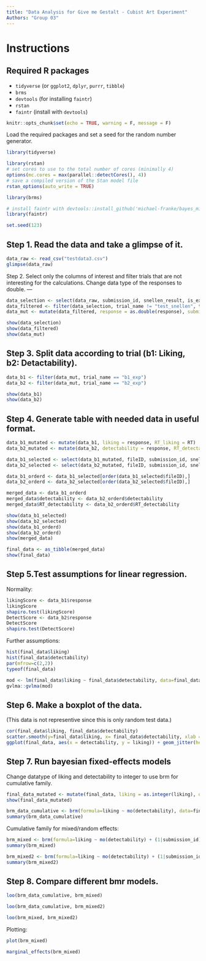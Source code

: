 ---
title: "Data Analysis for Give me Gestalt - Cubist Art Experiment"
Authors: "Group 03"
---

# Instructions

## Required R packages
* `tidyverse` (or `ggplot2`, `dplyr`, `purrr`, `tibble`)
* `brms`
* `devtools` (for installing `faintr`)
* `rstan`
* `faintr` (install with `devtools`)

```{r setup, include=FALSE}
knitr::opts_chunk$set(echo = TRUE, warning = F, message = F)

```

Load the required packages and set a seed for the random number generator.
```{r}
library(tidyverse)

library(rstan)
# set cores to use to the total number of cores (minimally 4)
options(mc.cores = max(parallel::detectCores(), 4))
# save a compiled version of the Stan model file
rstan_options(auto_write = TRUE)

library(brms)

# install faintr with devtools::install_github('michael-franke/bayes_mixed_regression_tutorial/faintr', build_vignettes = TRUE))
library(faintr)

set.seed(123)

```

Step 1. Read the data and take a glimpse of it.
---

```{r}
data_raw <- read_csv("testdata3.csv")
glimpse(data_raw)
```


Step 2. Select only the columns of interest and filter trials that are not interesting for the calculations.
Change data type of the responses to double.
---

```{r}
data_selection <- select(data_raw, submission_id, snellen_result, is_expert, trial_name, trial_number, fileID, response, RT, timeSpent)
data_filtered <- filter(data_selection, trial_name != "test_snellen", trial_name != "b0_expert")
data_mut <- mutate(data_filtered, response = as.double(response), submission_id = factor(submission_id))

show(data_selection)
show(data_filtered)
show(data_mut)

```


Step 3. Split data according to trial (b1: Liking, b2: Detactability).
---

```{r}
data_b1 <- filter(data_mut, trial_name == "b1_exp")
data_b2 <- filter(data_mut, trial_name == "b2_exp")

show(data_b1)
show(data_b2)
```

Step 4. Generate table with needed data in useful format.
---

```{r}
data_b1_mutated <- mutate(data_b1, liking = response, RT_liking = RT)
data_b2_mutated <- mutate(data_b2, detectability = response, RT_detectability = RT)

data_b1_selected <- select(data_b1_mutated, fileID, submission_id, snellen_result, timeSpent, liking, RT_liking)
data_b2_selected <- select(data_b2_mutated, fileID, submission_id, snellen_result, timeSpent, detectability, RT_detectability)

data_b1_orderd <- data_b1_selected[order(data_b1_selected$fileID),]
data_b2_orderd <- data_b2_selected[order(data_b2_selected$fileID),]

merged_data <- data_b1_orderd
merged_data$detectability <- data_b2_orderd$detectability
merged_data$RT_detectability <- data_b2_orderd$RT_detectability

show(data_b1_selected)
show(data_b2_selected)
show(data_b1_orderd)
show(data_b2_orderd)
show(merged_data)

final_data <- as_tibble(merged_data)
show(final_data)
```

Step 5.Test assumptions for linear regression.
---
Normality:
```{r}
likingScore <- data_b1$response
likingScore
shapiro.test(likingScore)
DetectScore <- data_b2$response
DetectScore
shapiro.test(DetectScore)
```
Further assumptions:
```{r}
hist(final_data$liking)
hist(final_data$detectability)
par(mfrow=c(2,2))
typeof(final_data)

mod <- lm(final_data$liking ~ final_data$detectability, data=final_data)
gvlma::gvlma(mod)
```

Step 6. Make a boxplot of the data.
---
(This data is not representive since this is only random test data.)

```{r}
cor(final_data$liking, final_data$detectability)
scatter.smooth(y=final_data$liking, x= final_data$detectability, xlab = "Detection Scores", ylab = "Liking Scores")
ggplot(final_data, aes(x = detectability, y = liking)) + geom_jitter(height = 0.25, width = 0.25) + xlim(1,7) + ylim(1,7) + geom_smooth(method = "lm")
```

Step 7. Run bayesian fixed-effects models
---
Change datatype of liking and detectability to integer to use brm for cumulative family.

```{r}
final_data_mutated <- mutate(final_data, liking = as.integer(liking), detectability = as.integer(detectability))
show(final_data_mutated)

brm_data_cumulative <- brm(formula=liking ~ mo(detectability), data=final_data_mutated, family = "cumulative")
summary(brm_data_cumulative)
```

Cumulative family for mixed/random effects:
```{r}
brm_mixed <- brm(formula=liking ~ mo(detectability) + (1|submission_id), data=final_data_mutated, family = "cumulative")
summary(brm_mixed)
```

```{r}
brm_mixed2 <- brm(formula=liking ~ mo(detectability) + (1|submission_id) + (1|fileID), data=final_data_mutated, family = "cumulative")
summary(brm_mixed2)
```

Step 8. Compare different bmr models.
---
```{r}

loo(brm_data_cumulative, brm_mixed)

```

```{r}

loo(brm_data_cumulative, brm_mixed2)

```

```{r}

loo(brm_mixed, brm_mixed2)

```

Plotting:
```{r}

plot(brm_mixed)
```

```{r}
marginal_effects(brm_mixed)

```
